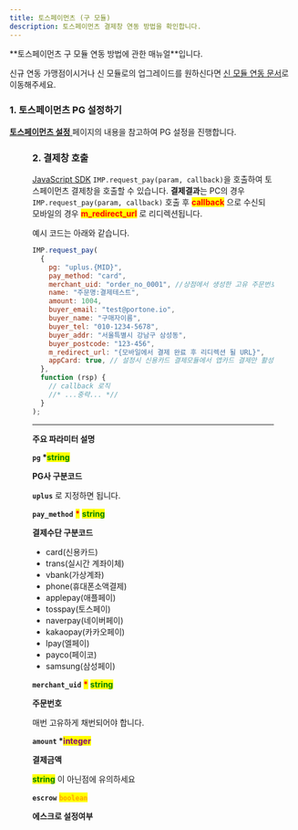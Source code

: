 ```yaml
---
title: 토스페이먼츠 (구 모듈)
description: 토스페이먼츠 결제창 연동 방법을 확인합니다.
---
```



<Hint style="warning">
**토스페이먼츠 구 모듈 연동 방법에 관한 매뉴얼**입니다.

신규 연동 가맹점이시거나 신 모듈로의 업그레이드를 원하신다면 [신 모듈 연동 문서](newtoss/readme)로 이동해주세요.

</Hint>

### 1. 토스페이먼츠 PG 설정하기

[**토스페이먼츠 설정** ](../../ready/2-pg/payment-gateway/tosspayments)페이지의 내용을 참고하여 PG 설정을 진행합니다.

<Figure src="/gitbook-assets/ko/screenshot 2022-05-29 7.38.40.png" />

### 2. 결제창 호출

[JavaScript SDK](../../sdk/javascript-sdk-old/readme) `IMP.request_pay(param, callback)`을 호출하여 토스페이먼츠 결제창을 호출할 수 있습니다. **결제결과**는 PC의 경우 `IMP.request_pay(param, callback)` 호출 후 <mark style="color:red;">**callback**</mark> 으로 수신되 모바일의 경우 <mark style="color:red;">**m_redirect_url**</mark> 로 리디렉션됩니다.

예시 코드는 아래와 같습니다.

```javascript title="Javascript SDK"
IMP.request_pay(
  {
    pg: "uplus.{MID}",
    pay_method: "card",
    merchant_uid: "order_no_0001", //상점에서 생성한 고유 주문번호
    name: "주문명:결제테스트",
    amount: 1004,
    buyer_email: "test@portone.io",
    buyer_name: "구매자이름",
    buyer_tel: "010-1234-5678",
    buyer_addr: "서울특별시 강남구 삼성동",
    buyer_postcode: "123-456",
    m_redirect_url: "{모바일에서 결제 완료 후 리디렉션 될 URL}",
    appCard: true, // 설정시 신용카드 결제모듈에서 앱카드 결제만 활성화됩니다.
  },
  function (rsp) {
    // callback 로직
    //* ...중략... *//
  }
);
```

---

**주요 파라미터 설명**

**`pg` \***<mark style="color:green;">**string**</mark>

**PG사 구분코드**

**`uplus`** 로 지정하면 됩니다.

**`pay_method`** <mark style="color:red;">**\***</mark> <mark style="color:green;">**string**</mark>

**결제수단 구분코드**

- card(신용카드)
- trans(실시간 계좌이체)
- vbank(가상계좌)
- phone(휴대폰소액결제)
- applepay(애플페이)
- tosspay(토스페이)
- naverpay(네이버페이)
- kakaopay(카카오페이)
- lpay(엘페이)
- payco(페이코)
- samsung(삼성페이)

**`merchant_uid`** <mark style="color:red;">**\***</mark> <mark style="color:green;">**string**</mark>

**주문번호**

매번 고유하게 채번되어야 합니다.

**`amount` \***<mark style="color:purple;">**integer**</mark>

**결제금액**

<mark style="color:green;">**string**</mark> 이 아닌점에 유의하세요

**`escrow`** <mark style="color:orange;">**`boolean`**</mark>

**에스크로 설정여부**

<Codepen user="chaiport" slug="qBxbGXy" caption="토스페이먼츠 결제창 예제" />
